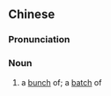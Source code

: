 ==Chinese==
{{zh-forms}}

===Pronunciation===
{{zh-pron
|m=一cù
|c=jat1 cuk1
|cat=n
}}

===Noun===
{{zh-noun}}

# a [[bunch]] of; a [[batch]] of